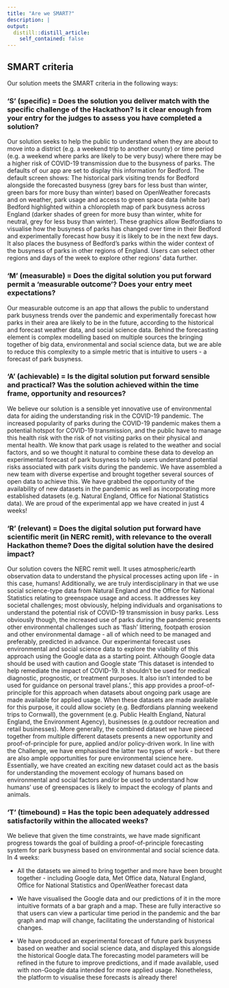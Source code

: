 ```yaml
---
title: "Are we SMART?"
description: |
output:
  distill::distill_article:
    self_contained: false
---
```



## SMART criteria

Our solution meets the SMART criteria in the following ways:

### 'S’ (specific) = Does the solution you deliver match with the specific challenge of the Hackathon? Is it clear enough from your entry for the judges to assess you have completed a solution?

Our solution seeks to help the public to understand when they are about to move into a district (e.g. a weekend trip to another county) or time period (e.g. a weekend where parks are likely to be very busy) where there may be a higher risk of COVID-19 transmission due to the busyness of parks. 
The defaults of our app are set to display this information for Bedford. The default screen shows:
The historical park visiting trends for Bedford alongside the forecasted busyness (grey bars for less bust than winter, green bars for more busy than winter) based on OpenWeather forecasts and on weather, park usage and access to green space data (white bar)
Bedford highlighted within a chloropleth map of park busyness across England (darker shades of green for more busy than winter, white for neutral, grey for less busy than winter).
These graphics allow Bedfordians to visualise how the busyness of parks has changed over time in their Bedford and experimentally forecast how busy it is likely to be in the next few days. It also places the busyness of Bedford’s parks within the wider context of the busyness of parks in other regions of England. Users can select other regions and days of the week to explore other regions’ data further.

### ‘M’ (measurable) = Does the digital solution you put forward permit a ‘measurable outcome’? Does your entry meet expectations?

Our measurable outcome is an app that allows the public to understand park busyness trends over the pandemic and experimentally forecast how parks in their area are likely to be in the future, according to the historical and forecast weather data, and social science data. Behind the forecasting element is complex modelling based on multiple sources the bringing together of big data, environmental and social science data, but we are able to reduce this complexity to a simple metric that is intuitive to users - a forecast of park busyness.

### ‘A’ (achievable) = Is the digital solution put forward sensible and practical? Was the solution achieved within the time frame, opportunity and resources?

We believe our solution is a sensible yet innovative use of environmental data for aiding the understanding risk in the COVID-19 pandemic. The increased popularity of parks during the COVID-19 pandemic makes them a potential hotspot for COVID-19 transmission, and the public have to manage this health risk with the risk of not visiting parks on their physical and mental health. We know that park usage is related to the weather and social factors, and so we thought it natural to combine these data to develop an experimental forecast of park busyness to help users understand potential risks associated with park visits during the pandemic.
We have assembled a new team with diverse expertise and brought together several sources of open data to achieve this. We have grabbed the opportunity of the availability of new datasets in the pandemic as well as incorporating more established datasets (e.g. Natural England, Office for National Statistics data). We are proud of the experimental app we have created in just 4 weeks!

### ‘R’ (relevant) = Does the digital solution put forward have scientific merit (in NERC remit), with relevance to the overall Hackathon theme? Does the digital solution have the desired impact?

Our solution covers the NERC remit well. It uses atmospheric/earth observation  data to understand the physical processes acting upon life - in this case, humans! Additionally, we are truly interdisciplinary in that we use social science-type data from Natural England and the Office for National Statistics relating to greenspace usage and access. It addresses key societal challenges; most obviously, helping individuals and organisations to understand the potential risk of COVID-19 transmission in busy parks. Less obviously though, the increased use of parks during the pandemic presents other environmental challenges such as ‘flash’ littering, footpath erosion and other environmental damage - all of which need to be managed and preferably, predicted in advance. Our experimental forecast uses environmental and social science data to explore the viability of this approach using the Google data as a starting point. Although Google data should be used with caution and Google state ‘This dataset is intended to help remediate the impact of COVID-19. It shouldn’t be used for medical diagnostic, prognostic, or treatment purposes. It also isn’t intended to be used for guidance on personal travel plans.’, this app provides a proof-of-principle for this approach when datasets about ongoing park usage are made available for applied usage. When these datasets are made available for this purpose, it could allow society (e.g. Bedfordians planning weekend trips to Cornwall), the government (e.g. Public Health England, Natural England, the Environment Agency), businesses (e.g.outdoor recreation and retail businesses).
More generally, the combined dataset we have pieced together from multiple different datasets presents a new opportunity and proof-of-principle for pure, applied and/or policy-driven work. In line with the Challenge, we have emphasised the latter two types of work - but there are also ample opportunities for pure environmental science here. Essentially, we have created an exciting new dataset could act as the basis for understanding the movement ecology of humans based on environmental and social factors and/or be used to understand how humans’ use of greenspaces is likely to impact the ecology of plants and animals.

### ‘T’ (timebound) = Has the topic been adequately addressed satisfactorily within the allocated weeks?

We believe that given the time constraints, we have made significant progress towards the goal of building a proof-of-principle forecasting system for park busyness based on environmental and social science data. In 4 weeks:

* All the datasets we aimed to bring together and more have been brought together - including Google data, Met Office data, Natural England, Office for National Statistics and OpenWeather forecast data

* We have visualised the Google data and our predictions of it in the more intuitive formats of a bar graph and a map. These are fully interactive so that users can view a particular time period in the pandemic and the bar graph and map will change, facilitating the understanding of historical changes.

* We have produced an experimental forecast of future park busyness based on weather and social science data, and displayed this alongside the historical Google data.The forecasting model parameters will be refined in the future to improve predictions, and if made available, used with non-Google data intended for more applied usage. Nonetheless, the platform to visualise these forecasts is already there!

